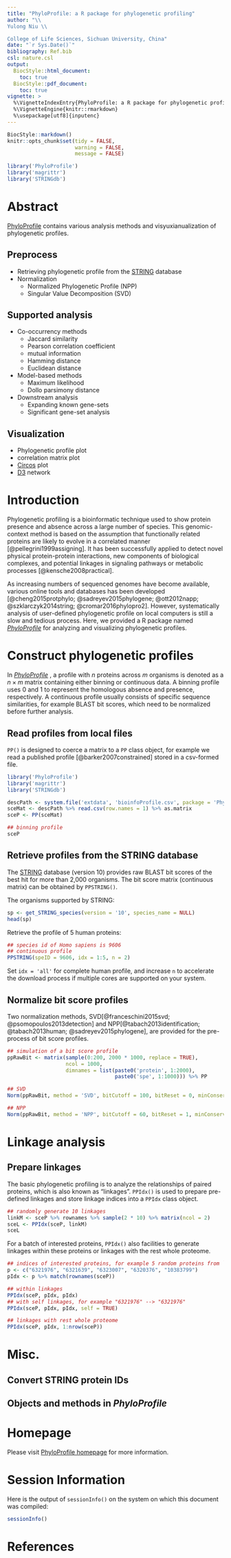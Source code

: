 ```yaml
---
title: "PhyloProfile: a R package for phylogenetic profiling"
author: "\\
Yulong Niu \\

College of Life Sciences, Sichuan University, China"
date: "`r Sys.Date()`"
bibliography: Ref.bib
csl: nature.csl
output:
  BiocStyle::html_document:
    toc: true
  BiocStyle::pdf_document:
    toc: true
vignette: >
  %\VignetteIndexEntry{PhyloProfile: a R package for phylogenetic profiling}
  %\VignetteEngine{knitr::rmarkdown}
  %\usepackage[utf8]{inputenc}
---
```


```r
BiocStyle::markdown()
knitr::opts_chunk$set(tidy = FALSE,
                      warning = FALSE,
                      message = FALSE)
```


```r
library('PhyloProfile')
library('magrittr')
library('STRINGdb')
```

# Abstract

[PhyloProfile](https://github.com/YulongNiu/PhyloProfile) contains various analysis methods and visyuxianualization of phylogenetic profiles. 

## Preprocess

+ Retrieving phylogenetic profile from the [STRING](http://string-db.org/) database
+ Normalization 
    * Normalized Phylogenetic Profile (NPP)
    * Singular Value Decomposition (SVD)
   
## Supported analysis

+ Co-occurrency methods
    * Jaccard similarity
    * Pearson correlation coefficient
    * mutual information
    * Hamming distance
    * Euclidean distance
+ Model-based methods
    * Maximum likelihood
    * Dollo parsimony distance
+ Downstream analysis
    * Expanding known gene-sets
    * Significant gene-set analysis
    
## Visualization

+ Phylogenetic profile plot
+ correlation matrix plot
+ [Circos](http://circos.ca/) plot
+ [D3](https://d3js.org/) network

# Introduction

Phylogenetic profiling is a bioinformatic technique used to show protein presence and absence across a large number of species. This genomic-context method is based on the assumption that functionally related proteins are likely to evolve in a correlated manner [@pellegrini1999assigning]. It has been successfully applied to detect novel physical protein-protein interactions, new components of biological complexes, and potential linkages in signaling pathways or metabolic processes [@kensche2008practical].

As increasing numbers of sequenced genomes have become available, various online tools and databases has been developed [@cheng2015protphylo; @sadreyev2015phylogene; @ott2012napp; @szklarczyk2014string; @cromar2016phylopro2]. However, systematically analysis of user-defined phylogenetic profile on local computers is still a slow and tedious process. Here, we provided a R package named *[PhyloProfile](https://github.com/YulongNiu/PhyloProfile)* for analyzing and visualizing phylogenetic profiles.

# Construct phylogenetic profiles

In *[PhyloProfile](https://github.com/YulongNiu/PhyloProfile)*
, a profile with $n$ proteins across $m$ organisms is denoted as a $n \times m$ matrix containing either binning or continuous data. A binning profile uses 0 and 1 to represent the homologous absence and presence, respectively. A continuous profile usually consists of specific sequence similarities, for example BLAST bit scores, which need to be normalized before further analysis.

## Read profiles from local files

`PP()` is designed to coerce a matrix to a `PP` class object, for example we read a published profile [@barker2007constrained] stored in a csv-formed file. 

```r
library('PhyloProfile')
library('magrittr')
library('STRINGdb')

descPath <- system.file('extdata', 'bioinfoProfile.csv', package = 'PhyloProfile')
sceMat <- descPath %>% read.csv(row.names = 1) %>% as.matrix
sceP <- PP(sceMat)

## binning profile
sceP
```

## Retrieve profiles from the STRING database

The [STRING](http://string-db.org/) database (version 10) provides raw BLAST bit scores of the best hit for more than 2,000 organisms. The bit score matrix (continuous matrix) can be obtained by `PPSTRING()`. 

The organisms supported by STRING:

```r
sp <- get_STRING_species(version = '10', species_name = NULL)
head(sp)
```

Retrieve the profile of 5 human proteins:

``` r
## species id of Homo sapiens is 9606
## continuous profile
PPSTRING(speID = 9606, idx = 1:5, n = 2)
```

Set `idx = 'all'` for complete human profile, and increase `n` to accelerate the download process if multiple cores are supported on your system.

## Normalize bit score profiles

Two normalization methods, SVD[@franceschini2015svd; @psomopoulos2013detection] and NPP[@tabach2013identification; @tabach2013human; @sadreyev2015phylogene], are provided for the pre-process of bit score profiles.

``` r
## simulation of a bit score profile
ppRawBit <- matrix(sample(0:200, 2000 * 1000, replace = TRUE),
                   ncol = 1000,
                   dimnames = list(paste0('protein', 1:2000),
                                   paste0('spe', 1:1000))) %>% PP

## SVD
Norm(ppRawBit, method = 'SVD', bitCutoff = 100, bitReset = 0, minConserve = 12, trimming = 0.8)

## NPP
Norm(ppRawBit, method = 'NPP', bitCutoff = 60, bitReset = 1, minConserve = 12)
```

# Linkage analysis

## Prepare linkages

The basic phylogenetic profiling is to analyze the relationships of paired proteins, which is also known as "linkages". `PPIdx()` is used to prepare pre-defined linkages and store linkage indices into a `PPIdx` class object.

``` r
## randomly generate 10 linkages
linkM <- sceP %>% rownames %>% sample(2 * 10) %>% matrix(ncol = 2)
sceL <- PPIdx(sceP, linkM)
sceL
```

For a batch of interested proteins, `PPIdx()` also facilities to generate linkages within these proteins or linkages with the rest whole proteome.

``` r
## indices of interested proteins, for example 5 random proteins from `sceP`
p <- c("6321976", "6321639", "6323007", "6320376", "10383799")
pIdx <- p %>% match(rownames(sceP))

## within linkages
PPIdx(sceP, pIdx, pIdx)
## with self linkages, for example "6321976" --> "6321976"
PPIdx(sceP, pIdx, pIdx, self = TRUE)

## linkages with rest whole proteome 
PPIdx(sceP, pIdx, 1:nrow(sceP))
```


# Misc.

## Convert STRING protein IDs

## Objects and methods in *PhyloProfile*


# Homepage

Please visit [PhyloProfile homepage](https://github.com/YulongNiu/PhyloProfile) for more information.


# Session Information

Here is the output of `sessionInfo()` on the system on which this document was compiled:

```r
sessionInfo()
```

# References
